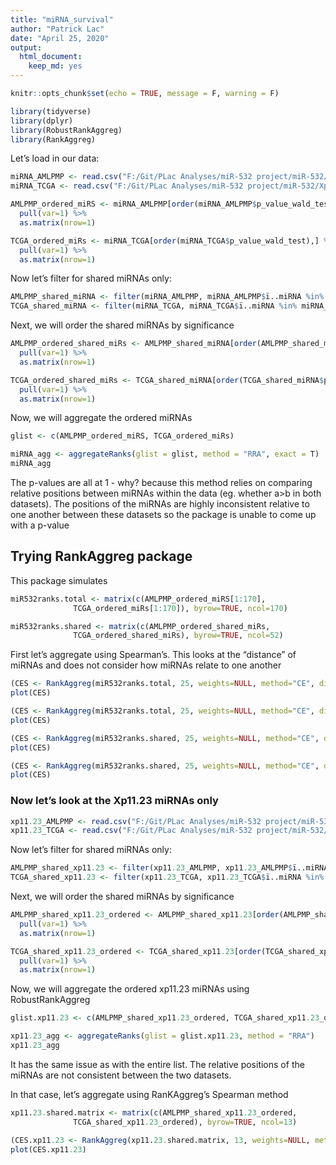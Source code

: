 ```yaml
---
title: "miRNA_survival"
author: "Patrick Lac"
date: "April 25, 2020"
output: 
  html_document: 
    keep_md: yes
---
```


```r
knitr::opts_chunk$set(echo = TRUE, message = F, warning = F)
```

```r
library(tidyverse)
library(dplyr)
library(RobustRankAggreg)
library(RankAggreg)
```

Let's load in our data:

``` r
miRNA_AMLPMP <- read.csv("F:/Git/PLac Analyses/miR-532 project/miR-532/Xp11.23/Data/Table3_significant_miRNAs_by_Cox_in_PMP.csv")
miRNA_TCGA <- read.csv("F:/Git/PLac Analyses/miR-532 project/miR-532/Xp11.23/Data/Table1_significant_miRNAs_by_Cox_in_TCGA.csv")
```

``` r
AMLPMP_ordered_miRS <- miRNA_AMLPMP[order(miRNA_AMLPMP$p_value_wald_test),] %>%
  pull(var=1) %>%
  as.matrix(nrow=1)

TCGA_ordered_miRs <- miRNA_TCGA[order(miRNA_TCGA$p_value_wald_test),] %>%
  pull(var=1) %>%
  as.matrix(nrow=1)
```

Now let's filter for shared miRNAs only:
``` r
AMLPMP_shared_miRNA <- filter(miRNA_AMLPMP, miRNA_AMLPMP$ï..miRNA %in% miRNA_TCGA$ï..miRNA)
TCGA_shared_miRNA <- filter(miRNA_TCGA, miRNA_TCGA$ï..miRNA %in% miRNA_AMLPMP$ï..miRNA)
```

Next, we will order the shared miRNAs by significance
``` r
AMLPMP_ordered_shared_miRs <- AMLPMP_shared_miRNA[order(AMLPMP_shared_miRNA$p_value_wald_test),] %>%
  pull(var=1) %>%
  as.matrix(nrow=1)

TCGA_ordered_shared_miRs <- TCGA_shared_miRNA[order(TCGA_shared_miRNA$p_value_wald_test),] %>%
  pull(var=1) %>%
  as.matrix(nrow=1)
```

Now, we will aggregate the ordered miRNAs 
``` r
glist <- c(AMLPMP_ordered_miRS, TCGA_ordered_miRs)

miRNA_agg <- aggregateRanks(glist = glist, method = "RRA", exact = T)
miRNA_agg
```
The p-values are all at 1 - why? because this method relies on comparing relative positions between miRNAs within the data (eg. whether a>b in both datasets). The positions of the miRNAs are highly inconsistent relative to one another between these datasets so the package is unable to come up with a p-value

## Trying RankAggreg package
This package simulates 

``` r
miR532ranks.total <- matrix(c(AMLPMP_ordered_miRS[1:170],
              TCGA_ordered_miRs[1:170]), byrow=TRUE, ncol=170)

miR532ranks.shared <- matrix(c(AMLPMP_ordered_shared_miRs,
              TCGA_ordered_shared_miRs), byrow=TRUE, ncol=52)
```

First let's aggregate using Spearman's. This looks at the "distance" of miRNAs and does not consider how miRNAs relate to one another
``` r
(CES <- RankAggreg(miR532ranks.total, 25, weights=NULL, method="CE", distance="Spearman", rho=.1, convIn=30))
plot(CES)
```

``` r
(CES <- RankAggreg(miR532ranks.total, 25, weights=NULL, method="CE", distance="Kendall", rho=.1, convIn=7))
plot(CES)
```

``` r
(CES <- RankAggreg(miR532ranks.shared, 25, weights=NULL, method="CE", distance="Spearman", rho=.1, convIn=30))
plot(CES)
```

``` r
(CES <- RankAggreg(miR532ranks.shared, 25, weights=NULL, method="CE", distance="Kendall", rho=.1, convIn=7))
plot(CES)
```

### Now let's look at the Xp11.23 miRNAs only
``` r
xp11.23_AMLPMP <- read.csv("F:/Git/PLac Analyses/miR-532 project/miR-532/Xp11.23/Data/Table4_significant_Xp11.23_miRNAs_by_Cox_in_PMP.csv")
xp11.23_TCGA <- read.csv("F:/Git/PLac Analyses/miR-532 project/miR-532/Xp11.23/Data/Table2_significant_Xp11.23_miRNAs_by_Cox_in_TCGA.csv")
```

Now let's filter for shared miRNAs only:
``` r
AMLPMP_shared_xp11.23 <- filter(xp11.23_AMLPMP, xp11.23_AMLPMP$ï..miRNA %in% xp11.23_TCGA$ï..miRNA)
TCGA_shared_xp11.23 <- filter(xp11.23_TCGA, xp11.23_TCGA$ï..miRNA %in% xp11.23_AMLPMP$ï..miRNA)
```

Next, we will order the shared miRNAs by significance
``` r
AMLPMP_shared_xp11.23_ordered <- AMLPMP_shared_xp11.23[order(AMLPMP_shared_xp11.23$p_value_ward_test),] %>%
  pull(var=1) %>%
  as.matrix(nrow=1)

TCGA_shared_xp11.23_ordered <- TCGA_shared_xp11.23[order(TCGA_shared_xp11.23$p_value_wald_test),] %>%
  pull(var=1) %>%
  as.matrix(nrow=1)
```

Now, we will aggregate the ordered xp11.23 miRNAs using RobustRankAggreg
``` r
glist.xp11.23 <- c(AMLPMP_shared_xp11.23_ordered, TCGA_shared_xp11.23_ordered)

xp11.23_agg <- aggregateRanks(glist = glist.xp11.23, method = "RRA")
xp11.23_agg
```

It has the same issue as with the entire list.  The relative positions of the miRNAs are not consistent between the two datasets.

In that case, let's aggregate using RanKAggreg's Spearman method
``` r
xp11.23.shared.matrix <- matrix(c(AMLPMP_shared_xp11.23_ordered,
              TCGA_shared_xp11.23_ordered), byrow=TRUE, ncol=13)

(CES.xp11.23 <- RankAggreg(xp11.23.shared.matrix, 13, weights=NULL, method="CE", distance="Spearman", rho=.1, convIn=30))
plot(CES.xp11.23)
```
